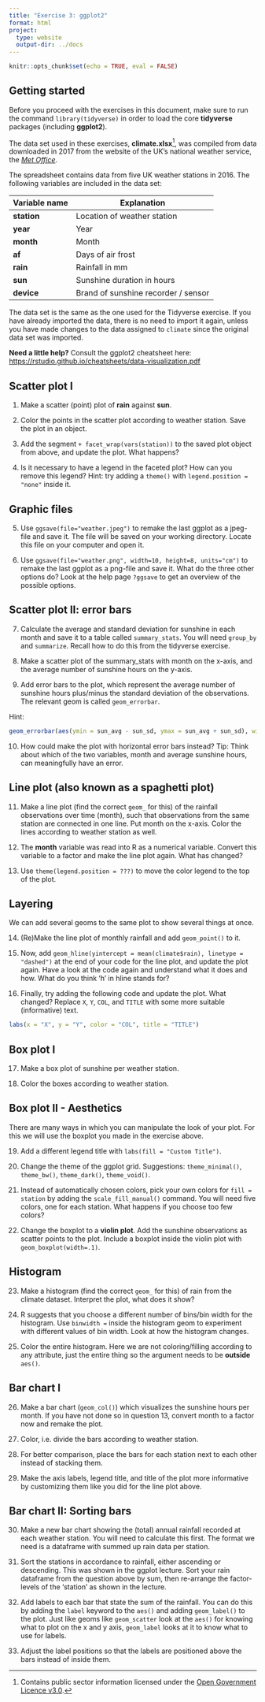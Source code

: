 ```yaml
---
title: "Exercise 3: ggplot2"
format: html
project:
  type: website
  output-dir: ../docs
---
```


```r
knitr::opts_chunk$set(echo = TRUE, eval = FALSE)
```

## Getting started

Before you proceed with the exercises in this document, make sure to run the command `library(tidyverse)` in order to load the core **tidyverse** packages (including **ggplot2**).

The data set used in these exercises, **climate.xlsx**[^1], was compiled from data downloaded in 2017 from the website of the UK's national weather service, the [*Met Office*](http://www.metoffice.gov.uk/public/weather/climate-historic/).

[^1]: Contains public sector information licensed under the [Open Government Licence v3.0](http://www.nationalarchives.gov.uk/doc/open-government-licence/version/3/).

The spreadsheet contains data from five UK weather stations in 2016. The following variables are included in the data set:

| Variable name | Explanation                         |
|---------------|-------------------------------------|
| **station**   | Location of weather station         |
| **year**      | Year                                |
| **month**     | Month                               |
| **af**        | Days of air frost                   |
| **rain**      | Rainfall in mm                      |
| **sun**       | Sunshine duration in hours          |
| **device**    | Brand of sunshine recorder / sensor |

The data set is the same as the one used for the Tidyverse exercise. If you have already imported the data, there is no need to import it again, unless you have made changes to the data assigned to `climate` since the original data set was imported.

**Need a little help?** Consult the ggplot2 cheatsheet here: <https://rstudio.github.io/cheatsheets/data-visualization.pdf>

## Scatter plot I

1.  Make a scatter (point) plot of **rain** against **sun**.

2.  Color the points in the scatter plot according to weather station. Save the plot in an object.

3.  Add the segment `+ facet_wrap(vars(station))` to the saved plot object from above, and update the plot. What happens?

4.  Is it necessary to have a legend in the faceted plot? How can you remove this legend? Hint: try adding a `theme()` with `legend.position = "none"` inside it.

## Graphic files

5.  Use `ggsave(file="weather.jpeg")` to remake the last ggplot as a jpeg-file and save it. The file will be saved on your working directory. Locate this file on your computer and open it.

6.  Use `ggsave(file="weather.png", width=10, height=8, units="cm")` to remake the last ggplot as a png-file and save it. What do the three other options do? Look at the help page `?ggsave` to get an overview of the possible options.

## Scatter plot II: error bars

7.  Calculate the average and standard deviation for sunshine in each month and save it to a table called `summary_stats`. You will need `group_by` and `summarize`. Recall how to do this from the tidyverse exercise.

8.  Make a scatter plot of the summary_stats with month on the x-axis, and the average number of sunshine hours on the y-axis.

9.  Add error bars to the plot, which represent the average number of sunshine hours plus/minus the standard deviation of the observations. The relevant geom is called `geom_errorbar`.

Hint:

```r
geom_errorbar(aes(ymin = sun_avg - sun_sd, ymax = sun_avg + sun_sd), width = 0.2)
```

10. How could make the plot with horizontal error bars instead? Tip: Think about which of the two variables, month and average sunshine hours, can meaningfully have an error.

## Line plot (also known as a spaghetti plot)

11. Make a line plot (find the correct `geom_` for this) of the rainfall observations over time (month), such that observations from the same station are connected in one line. Put month on the x-axis. Color the lines according to weather station as well.

12. The **month** variable was read into R as a numerical variable. Convert this variable to a factor and make the line plot again. What has changed?

13. Use `theme(legend.position = ???)` to move the color legend to the top of the plot.

## Layering

We can add several geoms to the same plot to show several things at once.

14. (Re)Make the line plot of monthly rainfall and add `geom_point()` to it.

15. Now, add `geom_hline(yintercept = mean(climate$rain), linetype = "dashed")` at the end of your code for the line plot, and update the plot again. Have a look at the code again and understand what it does and how. What do you think 'h' in hline stands for?

16. Finally, try adding the following code and update the plot. What changed? Replace `X`, `Y`, `COL`, and `TITLE` with some more suitable (informative) text.

```r
labs(x = "X", y = "Y", color = "COL", title = "TITLE")
```

## Box plot I

17. Make a box plot of sunshine per weather station.

18. Color the boxes according to weather station.

## Box plot II - Aesthetics

There are many ways in which you can manipulate the look of your plot. For this we will use the boxplot you made in the exercise above.

19. Add a different legend title with `labs(fill = "Custom Title")`.

20. Change the theme of the ggplot grid. Suggestions: `theme_minimal()`, `theme_bw()`, `theme_dark()`, `theme_void()`.

21. Instead of automatically chosen colors, pick your own colors for `fill = station` by adding the `scale_fill_manual()` command. You will need five colors, one for each station. What happens if you choose too few colors?

22. Change the boxplot to a **violin plot**. Add the sunshine observations as scatter points to the plot. Include a boxplot inside the violin plot with `geom_boxplot(width=.1)`.

## Histogram

23. Make a histogram (find the correct `geom_` for this) of rain from the climate dataset. Interpret the plot, what does it show?

24. R suggests that you choose a different number of bins/bin width for the histogram. Use `binwidth =` inside the histogram geom to experiment with different values of bin width. Look at how the histogram changes.

25. Color the entire histogram. Here we are not coloring/filling according to any attribute, just the entire thing so the argument needs to be **outside** `aes()`.

## Bar chart I

26. Make a bar chart (`geom_col()`) which visualizes the sunshine hours per month. If you have not done so in question 13, convert month to a factor now and remake the plot.

27. Color, i.e. divide the bars according to weather station.

28. For better comparison, place the bars for each station next to each other instead of stacking them.

29. Make the axis labels, legend title, and title of the plot more informative by customizing them like you did for the line plot above.

## Bar chart II: Sorting bars

30. Make a new bar chart showing the (total) annual rainfall recorded at each weather station. You will need to calculate this first. The format we need is a dataframe with summed up rain data per station.

31. Sort the stations in accordance to rainfall, either ascending or descending. This was shown in the ggplot lecture. Sort your rain dataframe from the question above by sum, then re-arrange the factor-levels of the 'station' as shown in the lecture.

32. Add labels to each bar that state the sum of the rainfall. You can do this by adding the `label` keyword to the `aes()` and adding `geom_label()` to the plot. Just like geoms like `geom_scatter` look at the `aes()` for knowing what to plot on the x and y axis, `geom_label` looks at it to know what to use for labels.

33. Adjust the label positions so that the labels are positioned above the bars instead of inside them.

